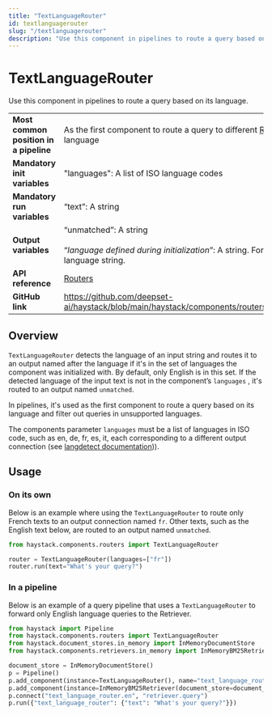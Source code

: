 ```yaml
---
title: "TextLanguageRouter"
id: textlanguagerouter
slug: "/textlanguagerouter"
description: "Use this component in pipelines to route a query based on its language."
---
```


# TextLanguageRouter

Use this component in pipelines to route a query based on its language.

|  |  |
| --- | --- |
| **Most common position in a pipeline** | As the first component to route a query to different [Retrievers](/docs/pipeline-components/retrievers.mdx) , based on its language |
| **Mandatory init variables** | "languages": A list of ISO language codes |
| **Mandatory run variables** | “text”: A string |
| **Output variables** | “unmatched”: A string  <br /> <br />“_language defined during initialization_”: A string. For example: "fr": French language string. |
| **API reference** | [Routers](/reference/routers-api) |
| **GitHub link** | https://github.com/deepset-ai/haystack/blob/main/haystack/components/routers/text_language_router.py |

## Overview

`TextLanguageRouter` detects the language of an input string and routes it to an output named after the language if it's in the set of languages the component was initialized with. By default, only English is in this set. If the detected language of the input text is not in the component’s `languages` , it's routed to an output named `unmatched`.

In pipelines, it's used as the first component to route a query based on its language and filter out queries in unsupported languages.

The components parameter `languages` must be a list of languages in ISO code, such as en, de, fr, es, it, each corresponding to a different output connection (see [langdetect documentation](https://github.com/Mimino666/langdetect#languages))).

## Usage

### On its own

Below is an example where using the `TextLanguageRouter` to route only French texts to an output connection named `fr`. Other texts, such as the English text below, are routed to an output named `unmatched`.

```python
from haystack.components.routers import TextLanguageRouter

router = TextLanguageRouter(languages=["fr"])
router.run(text="What's your query?")
```

### In a pipeline

Below is an example of a query pipeline that uses a `TextLanguageRouter` to forward only English language queries to the Retriever.

```python
from haystack import Pipeline
from haystack.components.routers import TextLanguageRouter
from haystack.document_stores.in_memory import InMemoryDocumentStore
from haystack.components.retrievers.in_memory import InMemoryBM25Retriever

document_store = InMemoryDocumentStore()
p = Pipeline()
p.add_component(instance=TextLanguageRouter(), name="text_language_router")
p.add_component(instance=InMemoryBM25Retriever(document_store=document_store), name="retriever")
p.connect("text_language_router.en", "retriever.query")
p.run({"text_language_router": {"text": "What's your query?"}})
```
